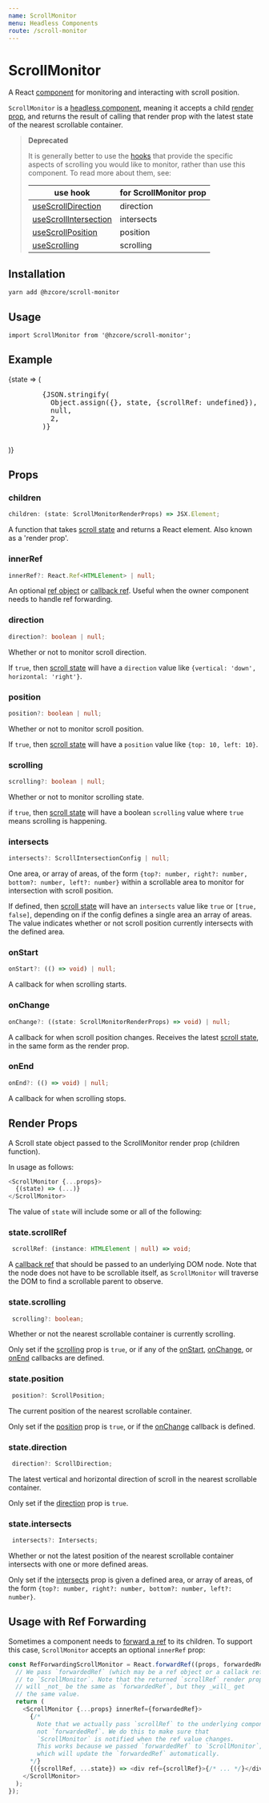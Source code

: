 ```yaml
---
name: ScrollMonitor
menu: Headless Components
route: /scroll-monitor
---
```



# ScrollMonitor

A React [component] for monitoring and interacting with scroll position.

`ScrollMonitor` is a [headless component], meaning
it accepts a child [render prop], and returns the result
of calling that render prop with the latest state of
the nearest scrollable container.

> **Deprecated**
>
> It is generally better to use the [hooks]
> that provide the specific aspects of scrolling you would like to
> monitor, rather than use this component. To read more about them, see:
>
> | use hook                | for ScrollMonitor prop |
> | ----------------------- | ---------------------- |
> | [useScrollDirection]    | direction              |
> | [useScrollIntersection] | intersects             |
> | [useScrollPosition]     | position               |
> | [useScrolling]          | scrolling              |

## Installation

```shell
yarn add @hzcore/scroll-monitor
```

## Usage

```
import ScrollMonitor from '@hzcore/scroll-monitor';
```

## Example

<Playground>
  <ScrollMonitor scrolling direction position>
    {state => (
      <pre ref={state.scrollRef} style={{width: '100%', height: 250}}>
        {JSON.stringify(
          Object.assign({}, state, {scrollRef: undefined}),
          null,
          2,
        )}
      </pre>
    )}
  </ScrollMonitor>
</Playground>

## Props

### children

```ts
children: (state: ScrollMonitorRenderProps) => JSX.Element;
```

A function that takes [scroll state] and returns a React element.
Also known as a 'render prop'.

### innerRef

```ts
innerRef?: React.Ref<HTMLElement> | null;
```

An optional [ref object] or [callback ref].
Useful when the owner component needs to handle ref forwarding.

### direction

```ts
direction?: boolean | null;
```

Whether or not to monitor scroll direction.

If `true`, then [scroll state] will have a `direction` value
like `{vertical: 'down', horizontal: 'right'}`.

### position

```ts
position?: boolean | null;
```

Whether or not to monitor scroll position.

If `true`, then [scroll state] will have a `position` value
like `{top: 10, left: 10}`.

### scrolling

```ts
scrolling?: boolean | null;
```

Whether or not to monitor scrolling state.

if `true`, then [scroll state] will have a boolean `scrolling` value
where `true` means scrolling is happening.

### intersects

```ts
intersects?: ScrollIntersectionConfig | null;
```

One area, or array of areas, of the form
`{top?: number, right?: number, bottom?: number, left?: number}`
within a scrollable area to monitor for intersection with scroll position.

If defined, then [scroll state] will have an `intersects` value
like `true` or `[true, false]`, depending on if the config defines
a single area an array of areas. The value indicates whether or not
scroll position currently intersects with the defined area.

### onStart

```ts
onStart?: (() => void) | null;
```

A callback for when scrolling starts.

### onChange

```ts
onChange?: ((state: ScrollMonitorRenderProps) => void) | null;
```

A callback for when scroll position changes.
Receives the latest [scroll state], in the same form as the render prop.

### onEnd

```ts
onEnd?: (() => void) | null;
```

A callback for when scrolling stops.

## Render Props

A Scroll state object passed to the ScrollMonitor render prop (children function).

In usage as follows:

```js
<ScrollMonitor {...props}>
  {(state) => (...)}
</ScrollMonitor>
```

The value of `state` will include some or all of the following:

### state.scrollRef

```ts
 scrollRef: (instance: HTMLElement | null) => void;
```

A [callback ref] that should be passed to an underlying DOM node.
Note that the node does not have to be scrollable itself,
as `ScrollMonitor` will traverse the DOM to find a scrollable parent
to observe.

### state.scrolling

```ts
 scrolling?: boolean;
```

Whether or not the nearest scrollable container is currently scrolling.

Only set if the [scrolling](#scrolling) prop is `true`,
or if any of the [onStart](#onstart), [onChange](#onchange), or [onEnd](#onend)
callbacks are defined.

### state.position

```ts
 position?: ScrollPosition;
```

The current position of the nearest scrollable container.

Only set if the [position](#position) prop is `true`,
or if the [onChange](#onchange) callback is defined.

### state.direction

```ts
 direction?: ScrollDirection;
```

The latest vertical and horizontal direction of scroll
in the nearest scrollable container.

Only set if the [direction](#direction) prop is `true`.

### state.intersects

```ts
 intersects?: Intersects;
```

Whether or not the latest position of the nearest scrollable container
intersects with one or more defined areas.

Only set if the [intersects](#intersects) prop
is given a defined area, or array of areas, of the form
`{top?: number, right?: number, bottom?: number, left?: number}`.

## Usage with Ref Forwarding

Sometimes a component needs to [forward a ref] to its children.
To support this case, `ScrollMonitor` accepts an optional `innerRef` prop:

```js
const RefForwardingScrollMonitor = React.forwardRef((props, forwardedRef) => {
  // We pass `forwardedRef` (which may be a ref object or a callack ref)
  // to `ScrollMonitor`. Note that the returned `scrollRef` render prop
  // will _not_ be the same as `forwardedRef`, but they _will_ get
  // the same value.
  return (
    <ScrollMonitor {...props} innerRef={forwardedRef}>
      {/*
        Note that we actually pass `scrollRef` to the underlying component,
        not `forwardedRef`. We do this to make sure that
        `ScrollMonitor` is notified when the ref value changes.
        This works because we passed `forwardedRef` to `ScrollMonitor`,
        which will update the `forwardedRef` automatically.
      */}
      {({scrollRef, ...state}) => <div ref={scrollRef}>{/* ... */}</div>}
    </ScrollMonitor>
  );
});
```

[component]: https://reactjs.org/docs/components-and-props.html
[hooks]: https://reactjs.org/docs/hooks-intro.html
[headless component]: https://medium.com/merrickchristensen/headless-user-interface-components-565b0c0f2e18
[render prop]: https://cdb.reacttraining.com/use-a-render-prop-50de598f11ce
[callback ref]: https://reactjs.org/docs/refs-and-the-dom.html#callback-refs
[ref object]: https://reactjs.org/docs/refs-and-the-dom.html#accessing-refs
[forward a ref]: https://reactjs.org/docs/forwarding-refs.html
[usescrolldirection]: /use-scroll-direction
[usescrollintersection]: /use-scroll-intersection
[usescrollposition]: /use-scroll-position
[usescrolling]: /use-scrolling
[scroll state]: #render-props
